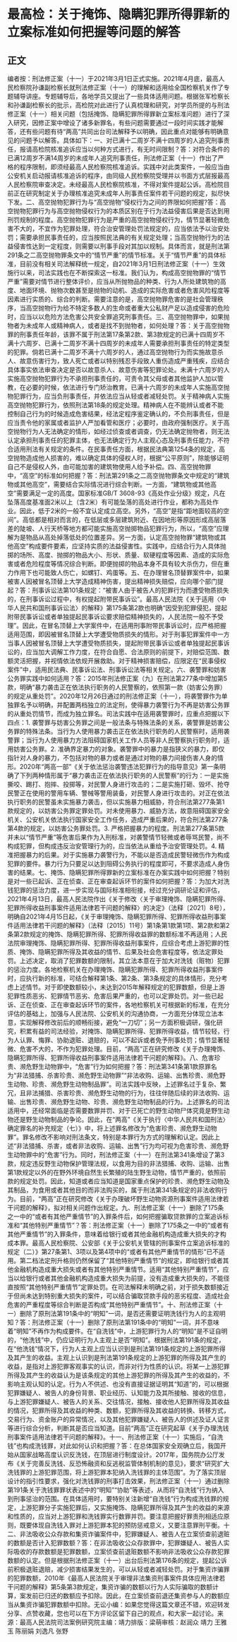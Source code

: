 # 最高检：关于掩饰、隐瞒犯罪所得罪新的立案标准如何把握等问题的解答
## 正文
编者按：刑法修正案（十一）于2021年3月1日正式实施。2021年4月底，最高人民检察院孙谦副检察长就刑法修正案（十一）的理解和适用给全国检察机关作了专题辅导讲座。专题辅导后，各地学员又提出了一些具体适用问题。根据张军检察长和孙谦副检察长的批示，高检院对此进行了认真梳理和研究，对学员所提的与刑法修正案（十一）相关问题（包括掩饰、隐瞒犯罪所得罪新立案标准问题）进行了深入研究，因修正案中增设了诸多新罪名，有些问题需要通过一段时间实践才能解答，还有些问题有待“两高”共同出台司法解释予以明确，因此重点对能够有明确意见的问题予以解答。具体如下：一、对已满十二周岁不满十四周岁的人追究刑事责任，报请高检院核准追诉应当以何种方式进行，有无时间限制？答：对符合条件的已满12周岁不满14周岁的未成年人追究刑事责任，刑法修正案（十一）作出了严格的程序限制，即须经最高人民检察院核准追诉。实践中对此类案件，一般应当由公安机关启动报请核准追诉的程序，由同级人民检察院受理并以书面方式层报最高人民检察院审查决定。未经最高人民检察院核准，不得对案件提起公诉。高检院目前正在研究制定关于办理核准追究未成年人刑事责任案件若干问题的规定，拟尽快下发。二、高空抛物犯罪行为与“高空抛物”侵权行为之间的界限如何把握?答：高空抛物犯罪行为与高空抛物侵权行为的本质区别在于行为法益侵害后果是否达到用刑罚规制的程度。高空抛物犯罪行为是严重的高空抛物侵权行为，情节显著轻微危害不大的，不宜作为犯罪处理，符合治安管理处罚法规定的，应当依法予以治安处罚；需要承担民事责任的，应当按照民法典的有关规定处理；当高空抛物行为的法益侵害性达到一定程度，则需要以刑事手段对其加以规制。具体而言，就是刑法第291条之二高空抛物罪条文中的“情节严重”的情节标准。关于“情节严重”的具体标准，目前没有相关司法解释统一规定，自2021年3月1日刑法修正案（十一）生效施行以来，司法实践也在不断探索这一标准。我们认为，构成高空抛物罪的“情节严重”需要对情节进行整体评价，应当从所抛物品的种类、行为人所处建筑物的高度、地面环境、抛物次数甚至是抛物的动机、造成的实际危害或者危害风险程度等因素进行实质的、综合的判断。需要注意的是，高空抛物罪危害的是社会管理秩序，当高空抛物行为给不特定多数人的生命或者重大公私财产足以造成侵害的危险时，应当以以危险方法危害公共安全罪追究刑事责任。三、高空抛物罪中，如果抛物者为未成年人或精神病人，或者是找不到抛物者，如何处理？答：关于高空抛物罪的刑事责任年龄，该罪不属于刑法第17条第2款、第3款规定的已满十四周岁不满十六周岁、已满十二周岁不满十四周岁的未成年人需要承担刑事责任的特定类型的犯罪。倘若已满十二周岁不满十六周岁的人，通过高空抛物行为而实施故意杀人、故意伤害行为，致人死亡或者以特别残忍手段致人重伤造成严重残疾，应结合具体事实依法审查决定是否以故意杀人、故意伤害等犯罪论处。未满十六周岁的人实施高空抛物犯罪行为不承担刑事责任的，可责令其父母或者其他监护人加以管教，在必要的时候，依法进行专门矫治教育。已满十六周岁的未成年人实施高空抛物犯罪行为，应当负刑事责任，并依法应当从轻或者减轻处罚。关于精神病人实施高空抛物犯罪行为，依照刑法第18条的规定处理。精神病人在不能辨认或者不能控制自己行为的时候造成危害结果，经法定程序鉴定确认的，不负刑事责任，但是应当责令他的家属或者监护人严加看管和医疗；必要时，由政府强制医疗。关于高空抛物行为人无法确定的情形，如经过侦查或者调查，仍无法确定抛物者，则无法认定承担刑事责任的犯罪主体，也无法确定行为人主观心态及刑事责任能力，不符合适用刑法有关规定的条件。在民事责任方面，根据民法典第1254条的规定，高空抛物造成他人损害的，难以确定具体的侵权人时，根据“公平原则”，除能够证明自己不是侵权人外，由可能加害的建筑物使用人给予补偿。四、高空抛物罪中，“高空”的标准如何把握？答：刑法第291条之二高空抛物罪条文中规定的“建筑物或其他高空”，需要结合实际情况进行综合判断。一方面，“建筑物或其他高空”需要满足一定的高度。国家标准GB/T 3608-93《高处作业分级》规定，凡在坠落高度基准面2米以上（含2米）有可能坠落的高处进行作业，都称为高处作业。因此，低于2米的一般不宜认定成立高空。另外，“高空”是指“距地面较高的空间”。高低都是相对而言的，在低层或多层建筑附近、在因地形等原因形成高层落差的陡坡、人行天桥等地方都可能实施高空抛掷物品犯罪行为，所以，“高空”应理解为是物品从高处掉落低处的位置差异。另一方面，认定高空抛物罪“建筑物或其他高空”构成要件要素，应坚持实质的法益侵害性。实践中，应结合行为人具体抛掷的场所、高度、抛掷的物品大小、形状、质量、软硬程度等因素、造成的实际危害或者危险程度等情况综合判断。即便抛掷的物品本身不具有较大杀伤力，但在重力作用下也可能致人伤亡，如螺钉、鸡蛋等。五、在办理冒名顶替罪案件中，如果被害人因被冒名顶替上大学造成精神伤害，提出精神损失赔偿，应向哪个部门提起？答：刑事诉讼法第101条规定：“被害人由于被告人的犯罪行为而遭受物质损失的，在刑事诉讼过程中，有权提起附带民事诉讼”。最高人民法院《关于适用〈中华人民共和国刑事诉讼法〉的解释》第175条第2款也明确“因受到犯罪侵犯，提起附带民事诉讼或者单独提起民事诉讼要求赔偿精神损失的，人民法院一般不予受理”。因此，在冒名顶替上大学案件中，在适用刑事附带民事诉讼时，应严格把握适用范围，即因被冒名顶替上大学遭受物质损失的情形。对于刑事犯罪案件中一方当事人因被冒名顶替上大学遭受物质损失，提起附带民事诉讼或者单独提起民事诉讼的，应当加大调解工作力度，在符合自愿、合法原则的前提下，对赔偿范围、数额灵活把握，并视情依法依规开展救助。对于精神损害赔偿，应限定在“民事侵权案件”中，适用民法典、民事诉讼法、刑事诉讼法等相关规定。六、袭警罪和妨害公务罪实践中如何适用？答：2015年刑法修正案（九）在刑法第277条中增加第5款，明确“暴力袭击正在依法执行职务的人民警察的，依照第一款（妨害公务罪）的规定从重处罚”。2020年12月26日通过的刑法修正案（十一），将袭警罪作为单独罪名予以明确，并配置两档独立的法定刑，使得暴力袭警行为不再是妨害公务罪的从重处罚情节，而成为独立罪名。司法实践中在适用袭警罪时，应重点把握以下四点：1. 袭警罪与妨害公务罪之间是一般法条与特殊法条的关系，袭警罪是妨害公务罪的特殊法条。当行为人使用暴力袭击正在依法执行职务的人民警察时，适用袭警罪；当行为人使用暴力方法阻碍国家机关工作人员等非人民警察执行职务时，适用妨害公务罪。2. 准确界定暴力的对象。袭警罪中的暴力是指狭义的暴力，即仅指针对人身的暴力，不包括对物的暴力或者是通过对物的暴力间接伤害人身的情形。2020年“两高一部”《关于依法惩治袭警违法犯罪行为的指导意见》第一条明确了下列两种情形属于“暴力袭击正在依法执行职务的人民警察”的行为：一是实施撕咬、踢打、抱摔、投掷等，对民警人身进行攻击的；二是实施打砸、毁坏、抢夺民警正在使用的警用车辆、警械等警用装备，对民警人身进行攻击的。对正在依法执行职务的民警虽未实施暴力袭击，但以实施暴力相威胁，符合刑法第277条第1款规定的，以妨害公务罪定罪处罚。对未使用暴力、威胁方法，故意阻碍国家安全机关、公安机关依法执行国家安全工作任务，造成严重后果的，符合刑法第277条第4款的规定，以妨害公务罪处罚。3. 严格把握暴力的程度。刑法第277条第5款并未以“情节严重”等危害后果作为入刑标准，对袭警情节轻微或者辱骂民警，尚不构成犯罪，但构成违反治安管理行为的，应当依法从重给予治安管理处罚。4. 精准把握暴力的后果。对于实施暴力袭警行为，不能以是否造成民警轻微伤作为构成犯罪的要件。暴力行为只要足以达到阻碍公务执行的程度即可，不要求造成人身伤害的结果。七、掩饰、隐瞒犯罪所得罪新的立案标准在办案实践中如何把握？特别是对一些已起诉、正在侦查、正在审查起诉环节的案件如何把握？答：为加大对洗钱犯罪的惩治力度，进一步实现与国际标准相衔接，经过充分调研论证和评估，2021年4月13日，最高人民法院作出《关于修改〈关于审理掩饰、隐瞒犯罪所得、犯罪所得收益刑事案件适用法律若干问题的解释〉的决定》（法释〔2021〕8号），明确自2021年4月15日起，《关于审理掩饰、隐瞒犯罪所得、犯罪所得收益刑事案件适用法律若干问题的解释》（法释〔2015〕11号）第1条第1款第1项、第2款和第2条第2款规定的掩饰、隐瞒犯罪所得、犯罪所得收益罪的数额标准不再适用；人民法院审理掩饰、隐瞒犯罪所得、犯罪所得收益刑事案件，应综合考虑上游犯罪的性质、掩饰、隐瞒犯罪所得及其收益的情节、后果及社会危害程度等，依法定罪处罚。上述决定，取消了犯罪数额的限制，其立法本意在于加大对洗钱（赃物）犯罪的惩治力度。各地检察机关在办理掩饰、隐瞒犯罪所得、犯罪所得收益刑事案件时，应执行新的标准，可结合解释第1条、第2条、第3条规定的具体情形，充分考虑上述情节。对于即使数额较小，未达到2015年解释规定的犯罪数额，但是上游犯罪性质恶劣、犯罪情节恶劣、危害后果严重的，也可以定罪处罚。对一些已起诉、正在侦查、正在审查起诉环节的案件，各地检察机关可根据新的标准，在充分评估的基础上，加强与人民法院、公安机关的沟通协商，一方面充分体现立法本意，实现解释修改前后的顺畅衔接，避免“一刀切”；另一方面积极调研，强化研究，积累有益的司法经验，对掩饰、隐瞒犯罪所得、犯罪所得收益，情节较轻，行为人认罪、悔罪、协助退赃、退赔的，可以不起诉或者免予刑事处罚；情节显著轻微、危害不大的，不作为犯罪处理。目前，“两高”正在研究修改《关于办理掩饰、隐瞒犯罪所得、犯罪所得收益刑事案件适用法律若干问题的解释》。八、危害珍贵、濒危野生动物罪中，“危害”行为如何把握？答：刑法第341条第1款原罪名为“非法猎捕、杀害珍贵、濒危野生动物罪”“非法收购、运输、出售珍贵、濒危野生动物、珍贵、濒危野生动物制品罪”。司法实践中反映，上述罪名过于复杂、繁冗，且非法捕猎、杀害珍贵、濒危野生动物的行为，往往伴随后续的非法收购、运输、出售珍贵、濒危野生动物、珍贵、濒危野生动物制品的行为。上述罪名的司法适用中，还经常面临是否需要数罪并罚、对于已死亡的野生动物尸体究竟是野生动物还是野生动物制品的争论。因此，在“两高”《关于执行〈中华人民共和国刑法〉确定罪名的补充规定（七）》中，将上述罪名修改为“危害珍贵、濒危野生动物罪”。罪名修改不影响对刑法条文，特别是本罪行为方式的理解和认定。因此上述“非法猎捕、杀害，或者非法收购、运输、出售”行为均可视为危害珍贵、濒危野生动物罪中的“危害”行为。同时，刑法修正案（十一）在刑法第341条增设了第3款，规定违反野生动物保护管理法规，以食用为目的非法猎捕、收购、运输、出售第1款规定以外的在野外环境自然生长繁殖的陆生野生动物，情节严重的，依照前款的规定处罚。因此，知道或者应当知道是国家重点保护的珍贵、濒危野生动物及其制品，为食用或者其他目的而非法购买的，属于刑法第341条规定的非法收购行为。目前，“两高”正在研究修改《关于办理破坏野生动物资源刑事案件适用法律若干问题的解释》，拟对相关问题作出规定。九、刑法修正案（十一）删除了175条之一中的“或者有其他严重情节”的入罪条件后，如何把握骗取贷款罪的立案追诉标准和“其他特别严重情节”？答：刑法修正案（十一）删除了175条之一中的“或者有其他严重情节”的入罪条件，意味着给银行或者其他金融机构造成重大损失的才构成本罪。最高人民检察院、公安部《关于公安机关管辖的刑事案件立案追诉标准的规定（二）》第27条第1、3项以及第4项中的“或者有其他严重情节的情形”已不适用。第二档法定刑升格则仍然保留了“其他特别严重情节”的规定，即给银行或者其他金融机构造成重大损失或者有其他特别严重情节。适用“其他特别严重情节”，应当以给银行或者其他金融机构造成重大损失为前提，没有造成重大损失的，不能径直按照“其他特别严重情节”定罪处罚。在司法解释未明确之前，对于损失数额接近于但尚未达到特别重大损失的案件，可以结合骗取贷款手段的恶劣程度、造成社会危害的严重程度等综合判断是否构成“其他特别严重情节”。十、刑法修正案（十一）删除了原刑法第191条中的“明知”一词，是否还需要证明洗钱行为人的主观明知？答：刑法修正案（十一）删除了原刑法第191条中的“明知”一词，并不意味着“明知”不再作为构成要件。在“自洗钱”中，上游犯罪行为人的“明知”是不证自明的，“他洗钱”中，仍应证明行为人主观上是否“明知”。根据刑法第191条的规定，在“他洗钱”情况下，行为人主观上应当认识到是刑法第191条规定的上游犯罪所得及其产生的收益。主观上认识到是刑法第191条规定的上游犯罪的所得及其产生的收益，是指对上游犯罪客观事实的认识，而非对行为性质的认识。将某一上游犯罪所得及其产生的收益认为是该条规定的其他上游犯罪的所得及其产生的收益的，不影响主观认知的认定。行为人不供述、也没有直接证据证明其“知道”的，可以根据犯罪嫌疑人、被告人的身份背景、职业经历、认知能力及其所接触、接收的信息，与上游犯罪嫌疑人、被告人的关系、交往情况，接触、接收他人犯罪所得及其收益的情况，犯罪所得及其收益的种类、数额，犯罪所得及其收益的转换、转移方式，交易行为、资金账户的异常情况，以及其他犯罪嫌疑人、被告人的供述及证人证言等进行综合分析，判断其是否应当知道。目前“两高”正在研究起草《关于办理洗钱刑事案件适用法律若干问题的解释》。十一、刑法修正案（十一）实施后，“自洗钱”也构成洗钱罪，对此如何认识和把握？答：在总体国家安全观确立后，我国开始从国家战略高度认识反洗钱，在顶层进行制度设计。2017年，国务院办公厅发布《关于完善反洗钱、反恐怖融资和反逃税监管体制机制的意见》，要求“研究扩大洗钱罪的上游犯罪范围，将上游犯罪本犯纳入洗钱罪的主体范围”。为了落实顶层设计的指引性要求，强化对洗钱罪的刑事打击效果，刑法修正案（十一）通过删除第191条关于洗钱罪罪状表述中的“明知”“协助”等表述，从而将“自洗钱”行为纳入到刑事惩治的范围。在具体适用时，要特别关注新增“自洗钱”行为构成洗钱罪的规定，上游犯罪分子实施犯罪后，又实施掩饰、隐瞒犯罪所得及其产生的收益的来源和性质的，应当对上游犯罪和洗钱罪实行数罪并罚。要注意把握好罪责刑相适应原则，既要体现自洗钱入罪对上游犯罪本犯的预防惩戒意义，又要注意罪刑平衡。十二、非法吸收公众存款和集资诈骗案件中，犯罪嫌疑人、被告人在立案侦查前退赃的数额是否计入犯罪数额？答：在非法吸收公众存款罪中，犯罪嫌疑人、被告人实际吸收的存款数额是犯罪数额，立案侦查前退赃数额不影响非法吸收公众存款犯罪数额的认定。但是根据刑法修正案（十一）出台后刑法第176条的规定，提起公诉前积极退赃退赔，减少损害结果发生的，可以从轻或者减轻处罚。对于集资诈骗罪的犯罪数额，2010年《最高人民法院关于审理非法集资刑事案件具体应用法律若干问题的解释》第5条第3款规定，集资诈骗的数额以行为人实际骗取的数额计算，案发前已归还的数额应予扣除。因此，在立案侦查前退还集资参与人的数额应当从集资诈骗犯罪数额中扣除。无讼小编：如果您觉得这篇文章还不错，欢迎转发分享、点赞收藏，您也可以在下方评论区留下自己的观点，和大家一起讨论。来源：最高人民法院司法案例研究院主编：靖力排版：梁萌审核：赵润众 靖力 王雅玉 陈丽娟 刘逸凡 张野
